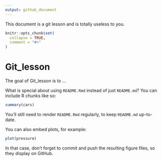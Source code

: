 ```yaml
---
output: github_document
---
```


This document is a git lesson and is totally useless to you.

```r
knitr::opts_chunk$set(
  collapse = TRUE,
  comment = "#>"
)
```

# Git_lesson

<!-- badges: start -->

<!-- badges: end -->

The goal of Git_lesson is to ...

What is special about using `README.Rmd` instead of just `README.md`? You can include R chunks like so:

```r
summary(cars)
```

You'll still need to render `README.Rmd` regularly, to keep `README.md` up-to-date.

You can also embed plots, for example:

```r
plot(pressure)
```

In that case, don't forget to commit and push the resulting figure files, so they display on GitHub.
